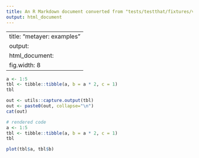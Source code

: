 ```yaml
---
title: An R Markdown document converted from "tests/testthat/fixtures/vignettes/examples.ipynb"
output: html_document
---
```


---
title: "metayer: examples"
output: 
    html_document:
        fig.width: 8
---

```r
a <- 1:5
tbl <- tibble::tibble(a, b = a * 2, c = 1)
tbl
```

```r
out <- utils::capture.output(tbl) 
out <- paste0(out, collapse="\n")
cat(out)
```

```R
# rendered code
a <- 1:5
tbl <- tibble::tibble(a, b = a * 2, c = 1)
tbl
```

```r
plot(tbl$a, tbl$b)
```

